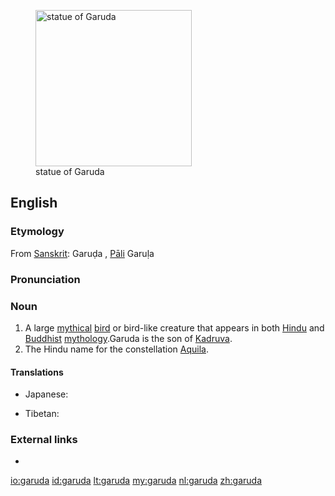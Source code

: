 [[File:Belur Garuda.jpg|thumb|right|250px|statue of Garuda]]
==English==

===Etymology===
From [[w:Sanskrit|Sanskrit]]: Garuḍa {{l|sa|गरुड}}, [[w:Pali|Pāli]] Garuḷa

===Pronunciation===
{{rfp|lang=en}}

===Noun===
{{en-noun}}

# A large [[mythical]] [[bird]] or bird-like creature that appears in both [[w:Hindu mythology|Hindu]] and [[w:Buddhist mythology|Buddhist]] [[w:mythology|mythology]].Garuda is the son of [[Kadruva]].
# The Hindu name for the constellation [[Aquila]].

====Translations====
{{trans-top|large mythical bird in Hindu and Buddhist mythology}}
* Japanese: {{t|ja|ガルダ|tr=garuda|sc=Jpan}}
{{trans-mid}}
* Tibetan: {{t|bo|ཁྱུང|tr=khyung}}
{{trans-bottom}}

{{trans-top|Hindu name for the constellation ''Aquila''}}
{{trans-mid}}
{{trans-bottom}}

===External links===
* {{pedia}}

[[io:garuda]]
[[id:garuda]]
[[lt:garuda]]
[[my:garuda]]
[[nl:garuda]]
[[zh:garuda]]